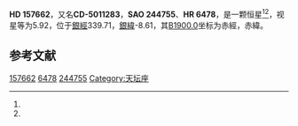 {{Starbox begin
| name = HD 157662
}}
{{Starbox observe
| epoch = [[J2000.0|J2000.0]]
| constell = {{星座名待查}}<ref name=SIMBAD>{{cite web
 | url=http://simbad.u-strasbg.fr/simbad/sim-id?Ident=HR+6478
 | title =Pulsating variable Star
 | publisher=Centre de Données astronomiques de Strasbourg
 | work=SIMBAD
 | accessdate=2012-07-13}}</ref><ref name=DATA>{{cite web
 | url=http://vizier.u-strasbg.fr/viz-bin/VizieR-5?-out.add=.&-source=5050&-corr=PK=HR&-out.max=9999&HR=6478
 | title=VizieR Detailed Page
 | accessdate=2012-07-13
 | archive-date=2016-03-05
 | archive-url=https://web.archive.org/web/20160305045028/http://vizier.u-strasbg.fr/viz-bin/VizieR-5?-out.add=.&-source=5050&-corr=PK=HR&-out.max=9999&HR=6478
 | dead-url=no
 }}</ref>
| 星官 = 
| ra = {{RA|17|27|12.4}}<ref name=SIMBAD /><ref name=DATA />
| dec = {{DEC|-50|37|49}}<ref name=SIMBAD /><ref name=DATA />
| appmag_v = 5.92<ref name=SIMBAD /><ref name=DATA />
}}
{{Starbox character
| class = B9II<ref name=SIMBAD /><ref name=DATA />
| b-v = 0.08<ref name=SIMBAD /><ref name=DATA />
| u-b = <ref name=SIMBAD /><ref name=DATA />
| r-i = <ref name=SIMBAD /><ref name=DATA />
| variable = 
}}
{{Starbox astrometry
| radial_v = 
| prop_mo_ra = 11
| parallax = 
| p_error = 
}}
{{Starbox catalog
| names =CD-5011283，[[SAO星表|SAO]] 244755，[[HD星表|HD]] 157662，[[HR星表|HR]] 6478}}
{{Starbox reference |Simbad=HR+6478}}
{{Starbox end}}

'''HD 157662'''，又名'''CD-5011283'''，'''SAO 244755'''、'''HR 6478'''，是一颗恒星<ref name=SIMBAD /><ref name=DATA />，视星等为5.92，位于[[銀道座標系|銀經]]339.71，[[銀道座標系|銀緯]]-8.61，其[[B1900.0|B1900.0]]坐标为赤經{{RA|17|19|24.5}}，赤緯{{DEC|-50|-8.61|29}}。

== 参考文献 ==
{{reflist}}

{{star-stub}}

[[Category:HD和HDE天體|157662]]
[[Category:HR天體|6478]]
[[Category:SAO天體|244755]]
[[Category:天坛座|Category:天坛座]]